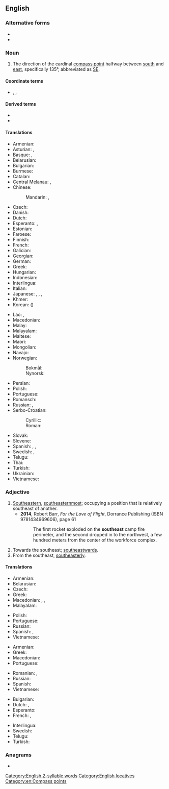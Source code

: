 ==English==
{{wikipedia|dab=southeast}}

===Alternative forms===
* {{l|en|south-east}}
* {{l|en|sou'-east}}

===Noun===
{{en-noun}}

# The direction of the cardinal [[compass point]] halfway between [[south]] and [[east]], specifically 135°, abbreviated as [[SE]].

====Coordinate terms====
* {{sense|compass point}} {{l|en|northeast}}, {{l|en|northwest}}, {{l|en|southwest}}

====Derived terms====
* {{l|en|southeast by east}}
* {{l|en|southeast by south}}

====Translations====
{{trans-top|compass point}}
* Armenian: {{t|hy|հարավ-արևելք}}
* Asturian: {{t|ast|sureste|m}}, {{t|ast|sueste|m}}
* Basque: {{t|eu|egosortalde}}, {{t|eu|egoekialde}}
* Belarusian: {{t|be|паўднёвы ўсход|m|sc=Cyrl}}
* Bulgarian: {{t|bg|югои́зток|m|sc=Cyrl}}
* Burmese: {{t+|my|အရှေ့တောင်|sc=Mymr}}
* Catalan: {{t+|ca|sud-est|m}}
* Central Melanau: {{t|mel|wab daya}}, {{t|mel|wab tarak}}
* Chinese:
*: Mandarin: {{t+|cmn|東南|sc=Hani}}, {{t+|cmn|东南|tr=dōngnán|sc=Hani}}
* Czech: {{t+|cs|jihovýchod|m}}
* Danish: {{t|da|sydøst}}
* Dutch: {{t+|nl|zuidoosten|n}}
* Esperanto: {{t|eo|sudoriento}}, {{t|eo|sudeosto}}
* Estonian: {{t|et|kagu}}
* Faroese: {{t|fo|landsynningur|m}}
* Finnish: {{t+|fi|kaakko}}
* French: {{t+|fr|sud-est|m}}
* Galician: {{t|gl|sueste|m}}
* Georgian: {{t|ka|სამხრეთ-აღმოსავლეთი}}
* German: {{t+|de|Südosten|m}}
* Greek: {{t+|el|νοτιοανατολικά}}
* Hungarian: {{t+|hu|délkelet}}
* Indonesian: {{t+|id|tenggara}}
* Interlingua: {{t|ia|sud-est}}
* Italian: {{t|it|sudest|m}}
* Japanese: {{t+|ja|南東|tr=なんとう, nantō|sc=Jpan}}, {{qualifier|less common}} {{t+|ja|東南|tr=とうなん, tōnan|sc=Jpan}}, {{qualifier|obsolete}} {{t|ja|辰巳|tr=たつみ, tatsumi|sc=Jpan}}, {{qualifier|obsolete}} {{t+|ja|巽|tr=たつみ, tatsumi|sc=Jpan}}
* Khmer: {{t+|km|អាគ្នេយ៍|tr=aknei|sc=Khmr}}
* Korean: {{t+|ko|동남}} ({{t+|ko|東南}})
{{trans-mid}}
* Lao: {{t|lo|ບຸບພະທັກຂິນ|tr=búp pʰā tʰāk kʰĭn|sc=Laoo}}, {{t|lo|ອາຄະເນ|sc=Laoo}}
* Macedonian: {{t|mk|југои́сток|m}}
* Malay: {{t|ms|tenggara}}
* Malayalam: {{t+|ml|തെക്കുകിഴക്ക്}}
* Maltese: {{t|mt|xlokk}}
* Maori: {{t|mi|tonga-mā-rāwhiti}}
* Mongolian: {{t|mn|зүүн өмнөд зүгийн|sc=Cyrl}}
* Navajo: {{t|nv|shádiʼááh dóó haʼaʼaah}}
* Norwegian:
*: Bokmål: {{t+|nb|sørøst}}
*: Nynorsk: {{t|nn|søraust}}
* Persian: {{t|fa|جنوب شرقی|tr=jonub-e šarqi}}
* Polish: {{t|pl|[[południowy]] [[wschód]]|m-in}}
* Portuguese: {{t+|pt|sudeste|m}}
* Romansch: {{t|rm|sidost}}
* Russian: {{t+|ru|ю́го-восто́к|m}}, {{t+|ru|зюйд-о́ст|m}} {{qualifier|wind or nautical}}
* Serbo-Croatian:
*: Cyrillic: {{t|sh|југоисток|m}}
*: Roman: {{t+|sh|jugoistok|m}}
* Slovak: {{t|sk|juhovýchod|m}}
* Slovene: {{t|sl|jugovzhod|m}}
* Spanish: {{t+|es|sudeste|m}}, {{t|es|sureste|m}}, {{t|es|sueste|m}}
* Swedish: {{t+|sv|sydost}}, {{t|sv|sydöst}}
* Telugu: {{t+|te|ఆగ్నేయం}}
* Thai: {{t+|th|ตะวันออกเฉียงใต้}}
* Turkish: {{t+|tr|güneydoğu}}
* Ukrainian: {{t|uk|півде́нний схід|m|sc=Cyrl}}
* Vietnamese: {{t|vi|phía đông nam}}
{{trans-bottom}}

===Adjective===
{{en-adj}}

# [[southeastern|Southeastern]], [[southeasternmost]]; occupying a position that is relatively southeast of another.
#* '''2014''', Robert Barr, ''For the Love of Flight'', Dorrance Publishing (ISBN 9781434969606), page 61
#*: The first rocket exploded on the '''southeast''' camp fire perimeter, and the second dropped in to the northwest, a few hundred meters from the center of the workforce complex.
# Towards the southeast; [[southeastwards]].
# From the southeast, [[southeasterly]].

====Translations====
{{trans-top|southeastern}}
* Armenian: {{t|hy|հարավարևելյան}}
* Belarusian: {{t|be|паўднёва-ўсхо́дні|m|sc=Cyrl}}
* Czech: {{t+|cs|jihovýchodní}}
* Greek: {{t+|el|νοτιοανατολικός}}
* Macedonian: {{t|mk|југоисточен|m|tr=jugoístočen}}, {{t|mk|југоисточна|f|tr=jugoístočna}}, {{t|mk|југоисточно|n|tr=jugoístočno}}
* Malayalam: {{t|ml|തെക്കുകിഴക്കൻ}}
{{trans-mid}}
* Polish: {{t+|pl|południowo-wschodni}}
* Portuguese: {{t|pt|[[do]] [[sudeste]]}}
* Russian: {{t+|ru|ю́го-восто́чный}}
* Spanish: {{t|es|[[del]] [[sudeste]]}}, {{t|es|[[al]] [[sudeste]]}}
* Vietnamese: {{t|vi|đông nam}}
{{trans-bottom}}

{{trans-top|Towards the southeast}}
* Armenian: {{t|hy|հարավարևելյան}}
* Greek: {{t+|el|νοτιοανατολικά}}
* Macedonian: {{t|mk|југоисточно|tr=jugoístočno}}
* Portuguese: {{t+|pt|sudeste}}
{{trans-mid}}
* Romanian: {{t|ro|sudestic}}, {{t|ro|de sud-est}}
* Russian: {{t+|ru|ю́го-восто́чный}}
* Spanish: {{t|es|[[al]] [[sudeste]]}}
* Vietnamese: {{t|vi|đông nam}}
{{trans-bottom}}

{{checktrans-top}}
* Bulgarian: {{t-check|bg|югоизточен|m|tr=jugoiztočen|sc=Cyrl}}
* Dutch: {{t+check|nl|zuidoost}}, {{t+check|nl|zuidoostelijk}}
* Esperanto: {{t-check|eo|sudesta}}
* French: {{t+check|fr|sud-est}}, {{t-check|fr|du sud-est}}
{{trans-mid}}
* Interlingua: {{t-check|ia|sud-est|alt=del sud-est}}
* Swedish: {{qualifier|3}} {{t+check|sv|sydöstra}}
* Telugu: {{t+check|te|ఆగ్నేయం|tr=aagnEyaM|sc=Telu}}
* Turkish: {{t+check|tr|güneydoğu}}
{{trans-bottom}}

===Anagrams===
* {{anagrams|en|out the ass}}

[[Category:English 2-syllable words]]
[[Category:English locatives]]
[[Category:en:Compass points]]